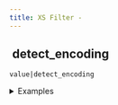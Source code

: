 ```yaml
---
title: XS Filter -
---
```


## <img src="../assets/docuBadge (11).png" alt="" data-size="line" /> detect\_encoding <a href="#xs" id="xs"></a>

`value|detect_encoding`

<details>

<summary>Examples</summary>

```javascript
"Hello"|detect_encoding    // Returns detected character encoding
"🌍"|detect_encoding      // Returns "UTF-8"
```

</details>
